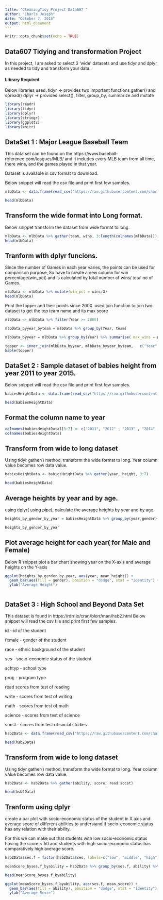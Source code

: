 ```yaml
---
title: "CleaningTidy Project Data607 "
author: "Charls Joseph"
date: "October 7, 2018"
output: html_document
---
```





```r
knitr::opts_chunk$set(echo = TRUE)
```
## Data607 Tidying and transformation Project 

In this project, I am asked to select 3 'wide' datasets and use tidyr and dplyr as needed to tidy and transform your data.

####  Library Required

Below libraries used. 
tidyr  -> provides two important functions gather() and spread()
dplyr -> provides select(), filter, group_by, summarize and mutate

```r

library(readr)
library(tidyr)
library(dplyr)
library(stringr)
library(ggplot2)
library(knitr)

```


## DataSet 1 : Major League Baseball Team
This data set can be found on the https://www.baseball-reference.com/leagues/MLB/
and it includes every MLB team from all time, there wins, and the games played in that year.

Dataset is available in csv format to download. 

Below snippet will read the csv file and print first few samples. 

```r
mlbData <- data.frame(read_csv("https://raw.githubusercontent.com/charlsjoseph/CUNY-Data607/master/week5/project/dataset/MLB.csv"))

head(mlbData)

```

## Transform the wide format into Long format. 

Below snippet transform the dataset from wide format to long. 

```r

mlbData <- mlbData %>% gather(team, wins, 3:length(colnames(mlbData)))
head(mlbData)

```

## Tranform with dplyr funcions. 

Since the number of Games in each year varies, the points can be used for comparison purpose, So have to create a new column for win percentage(win_pct) and is calculated by total number of wins/ total no of Games.

```r

mlbData <- mlbData %>% mutate(win_pct = wins/G)
head(mlbData)

```

Print the topper and their points since 2000. 
used join function to join two dataset to get the top team name and its max score 

```r

mlbData <- mlbData %>% filter(Year >= 2000)

mlbData_byyear_byteam = mlbData %>% group_by(Year, team)

mlbData_byyear = mlbData %>% group_by(Year) %>% summarise( max_wins = max(wins, na.rm = TRUE))  %>% arrange(-Year)

topper <- inner_join(mlbData_byyear, mlbData_byyear_byteam,   c("Year" = "Year", "max_wins" = "wins")  ) %>% select(Year, max_wins , team)
kable(topper)

```




## DataSet 2 : Sample dataset of babies height from year 2011 to year 2015.

Below snippet will read the csv file and print first few samples. 


```r
babiesHeightData <- data.frame(read_csv("https://raw.githubusercontent.com/charlsjoseph/CUNY-Data607/master/week5/project/dataset/babies_heights.csv"))

head(babiesHeightData)

```

## Format the column name to year 

```r

colnames(babiesHeightData)[3:7] <- c("2011", "2012" , "2013" , "2014" , "2015")
colnames(babiesHeightData)


```


## Transform from wide to long dataset 

Using tidyr gather() method, transform the wide format to long. Year column value becomes row data value. 

```r
babiesHeightData <- babiesHeightData %>% gather(year, height, 3:7)

head(babiesHeightData)

```

## Average heights by year and by age. 

using dplyr( using pipe), calculate the average heights by year and by age. 


```r

heights_by_gender_by_year = babiesHeightData %>% group_by(year,gender) %>% summarise(mean_height = mean(height, na.rm = TRUE))

heights_by_gender_by_year

```

## Plot average height for each year( for Male and Female)

Below R snippet plot a bar chart showing year on the X-axis and average heights on the Y-axis 

```r

ggplot(heights_by_gender_by_year, aes(year, mean_height)) + 
  geom_bar(aes(fill = gender), position = "dodge", stat = "identity") + 
  ylab("Average Height")



```


## DataSet 3 : High School and Beyond Data Set

This dataset is found in https://rdrr.io/cran/blorr/man/hsb2.html
Below snippet will read the csv file and print first few samples. 


id -
id of the student

female -
gender of the student

race -
ethnic background of the student

ses -
socio-economic status of the student

schtyp -
school type

prog - 
program type

read
scores from test of reading

write - 
scores from test of writing

math - 
scores from test of math

science - 
scores from test of science

socst - 
scores from test of social studies




```r
hsb2Data <- data.frame(read_csv("https://raw.githubusercontent.com/charlsjoseph/CUNY-Data607/master/week5/project/dataset/hsb2.csv"))

head(hsb2Data)

```


## Transform from wide to long dataset 

Using tidyr gather() method, transform the wide format to long. Year column value becomes row data value. 

```r
hsb2Data <- hsb2Data %>% gather(ability, score, read:socst)

head(hsb2Data)

```

## Tranform using dplyr 

create a bar plot with socio-economic status of the student in X axis and average score of different abilities 
to understand if socio-economic status has any relation with their ability. 

For this we can make out that students with low socio-economic status having the score < 50 
and students with high socio-economic status has comparatively high average score.


```r
hsb2Data$ses.f = factor(hsb2Data$ses, labels=c("low", "middle", "high")) 

meanScore_byses.f_byability = hsb2Data %>% group_by(ses.f, ability) %>% summarise(mean_score = mean(score, na.rm = TRUE))

head(meanScore_byses.f_byability)

ggplot(meanScore_byses.f_byability, aes(ses.f, mean_score)) + 
  geom_bar(aes(fill = ability), position = "dodge", stat = "identity") + 
  ylab("Average Score")



```

